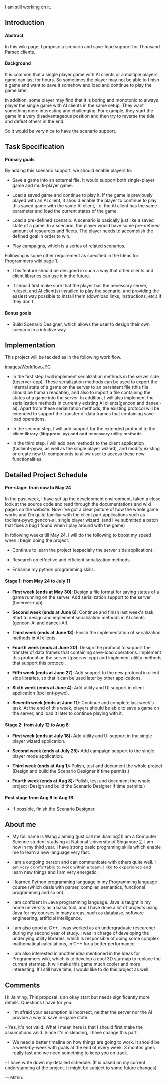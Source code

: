 I am still working on it.

== Introduction==

==== Abstract====
In this wiki page, I propose a scenario and save-load support for Thousand Parsec clients.

==== Background====
It is common that a single player game with AI clients or a multiple players game can last for hours. So sometimes the player may not be able to finish a game and want to save it somehow and load and continue to play the game later.

In addition, some player may find that it is boring and monotonic to always player the single game with AI clients in the same setup. They want something more interesting and challenging. For example, they start the game in a very disadvantageous position and then try to reverse the tide and defeat others in the end.

So it would be very nice to have the scenario support. 


== Task Specification==

==== Primary goals====
By adding this scenario support, we should enable players to:

* Save a game into an external file. It would support both single-player game and multi-player game.

* Load a saved game and continue to play it. If the game is previously played with an AI client, it should enable the player to continue to play this saved game with the same AI client, i.e. the AI client has the same parameter and load the current states of the game.

* Load a pre-defined scenario. A scenario is basically just like a saved state of a game. In a scenario, the player would have some pre-defined amount of resources and fleets. The player needs to accomplish the defined goal in order to win.

* Play campaigns, which is a series of related scenarios.


Following is some other requirement as specified in the Ideas for Programmers wiki page [http://www.thousandparsec.net/wiki/Ideas_for_Programmers#Scenarios].

* This feature should be designed in such a way that other clients and client libraries can use it in the future.

* It should first make sure that the player has the necessary server, ruleset, and AI client(s) installed to play the scenario, and providing the easiest way possible to install them (download links, instructions, etc.) if they don't. 

==== Bonus goals====

* Build Scenario Designer, which allows the user to design their own scenario in a intuitive way.


== Implementation==
This project will be tackled as in the following work flow.

[[images/Workflow.JPG]]

* In the first step,I will implement serialization methods in the server side (tpserver-cpp). These serialization methods can be used to export the internal state of a game on the server to an persistent file (this file should be human readable), and also to import a file containing the states of a game into the server. In addition, I will also implement the serialization methods in currently existing AI clients(gencon and daneel-ai). Apart from these serialization methods, the existing protocol will be extended to support the transfer of data frames that containing save-load operations.

* In the second step, I will add support for the extended protocol to the client library (libtpproto-py) and add necessary utility methods.

* In the third step, I will add new methods to the client application (tpclient-pywx, as well as the single player wizard), and modify existing or create new UI components to allow user to access these new functionalities.


== Detailed Project Schedule==

==== Pre-stage: from now to May 24====
In the past week, I have set up the development environment, taken a close look at the source code and read through the documentations and wiki pages on the website. Now I've got a clear picture of how the whole game works and I'm quite familiar with the client part applications such as tpclient-pywx,gencon-ai, single player wizard. (and I've submitted a patch that fixes a bug I found when I play around with the game)


In following weeks till May 24, I will do the following to boost my speed when I begin doing the project:

* Continue to learn the project (especially the server side application).

* Research on effective and efficient serialization methods.

* Enhance my python programming skills.


==== Stage 1: from May 24 to July 11====

* '''First week (ends at May 30)''': Design a file format for saving states of a game running on the server. Add serialization support to the server (tpserver-cpp).

* '''Second week (ends at June 6)''': Continue and finish last week's task. Start to design and implement serialization methods in AI clients (gencon-AI and daneel-AI).

* '''Third week (ends at June 13)''': Finish the implementation of serialization methods in AI clients.

* '''Fourth week (ends at June 20)''': Design the protocol to support the transfer of data frames that containing save-load operations. Implement this protocol on the server (tpserver-cpp) and implement utility methods that support this protocol.

* '''Fifth week (ends at June 27)''': Add support to the new protocol in client side libraries, so that it can be used later by other applications.

* '''Sixth week (ends at June 4)''': Add utility and UI support in client application (tpclient-pywx).

* '''Seventh week (ends at June 11)''': Continue and complete last week's task. At the end of this week, players should be able to save a game on the server, and load it later to continue playing with it.


==== Stage 2: from July 12 to Aug 8====

* '''First week (ends at July 18):''' Add utility and UI support in the single player wizard application.

* '''Second week (ends at July 25):''' Add campaign support to the single player mode application.

* '''Third week (ends at Aug 1):''' Polish, test and document the whole project (Design and build the Scenario Designer if time permits.)

* '''Fourth week (ends at Aug 8):''' Polish, test and document the whole project (Design and build the Scenario Designer if time permits.)


==== Post stage from Aug 9 to Aug 16====

* If possible, finish the Scenario Designer.


== About me ==
* My full name is Wang Jiaming (just call me Jiaming:))I am a Computer Science student studying at National University of Singapore [http://www.nus.edu.sg]. I am now in my third year. I have strong basic programing skills which enable me to learn a new language very fast.

* I am a outgoing person and can communicate with others quite well. I am very comfortable to work within a team. I like to experience and learn new things and I am very energetic.

* I learned Python programming language in my Programming language course (which deals with parser, compiler, semantics, functional programming and so on). 

* I am confident in Java programming language. Java is taught in my home university as a basic tool, and I have done a lot of projects using Java for my courses  in many areas, such as database, software engineering, artificial intelligence.

* I am also good at C++. I was worked as an undergraduate researcher during my second year of study. I was in charge of developing the underlying utility libraries, which is responsible of doing some complex mathematical calculations, in C++ for a better performance.

* I am also interested in another idea mentioned in the Ideas for Programmers wiki, which is to develop a cool 3D starmap to replace the current starmap. It will make this game much cooler and more interesting. If I still have time, I would like to do this project as well.


== Comments==

Hi Jaiming, This proposal is an okay start but needs significantly more details. Questions I have for you:

* I'm afraid your assumption is incorrect, neither the server nor the AI provide a way to save in-game state.
- Yes, it's not valid. What I mean here is that I should first make the assumptions valid. Since it's misleading, I have change this part.
* We need a better timeline on how things are going to work. It should be a week-by-week with goals at the end of every week. 3 months goes really fast and we need something to keep you on track.
- I have write down my detailed schedule. (It is based on my current understanding of the project. It might be subject to some future changes)

-- Mithro